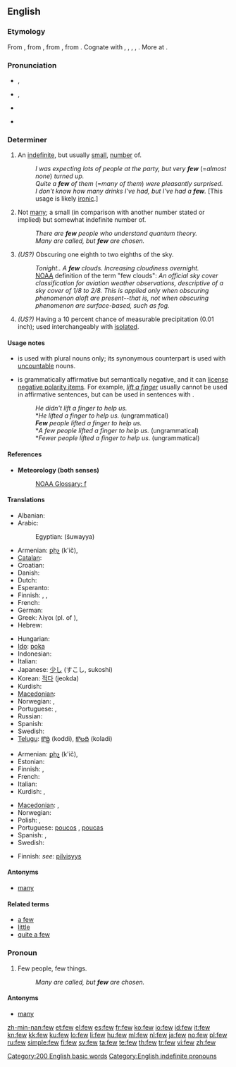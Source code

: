 {{also|Few}}
==English==

{{rank|face|tell|because|177|few|whom|love|far}}

===Etymology===
{{rfscript|Gothic}} 
From {{etyl|enm}} {{term|fewe||few|lang=enm}}, from {{etyl|ang}} {{term|feaw|fēawa, fēawe, fēa|few|lang=ang}}, from {{proto|Germanic|fawaz, fawa-|few|lang=en}}, from {{proto|Indo-European|paw-|few, small|lang=en}}. Cognate with {{etyl|osx|-}} {{term|fa|fā|few|lang=osx}}, {{etyl|goh|-}} {{term|fo|fao, fō|few, little|lang=goh}}, {{etyl|non|-}} {{term|fár|fār|few|lang=non|tr={{etyl|da|-}} {{term|få|lang=da}}}}, {{etyl|got|-}} {{term|||tr=fawai|few|lang=got}}, {{etyl|la|-}} {{term|paucus||few|lang=la}}. More at {{l|en|poor}}.

===Pronunciation===
* {{a|UK}} {{IPA|/fjuː/}}, {{SAMPA|/fju:/}}
* {{a|US}} {{IPA|/fju/}}, {{SAMPA|/fju/}}
* {{audio|en-us-few.ogg|Audio (US)}}
* {{audio|En-uk-few.ogg|Audio (UK)}}
*: {{rhymes|uː}}

===Determiner===
{{infl|en|determiner|comparative|fewer|superlative|fewest}}

# {{context|preceded by another determiner}} An [[indefinite]], but usually [[small]], [[number]] of.
#: ''I was expecting lots of people at the party, but very '''few''''' (=''almost none'') ''turned up.''
#: ''Quite a '''few''' of them'' (=''many of them'') ''were pleasantly surprised.''
#: ''I don't know how many drinks I've had, but I've had a '''few'''.'' [This usage is likely [[ironic]].]
# {{context|used alone}} Not [[many]]; a small (in comparison with another number stated or implied) but somewhat indefinite number of.
#: ''There are '''few''' people who understand quantum theory.''
#: ''Many are called, but '''few''' are chosen.''
# {{meteorology|of clouds}} ''(US?)'' Obscuring one eighth to two eighths of the sky.
#: ''Tonight.. A '''few''' clouds. Increasing cloudiness overnight.''
#: [[NOAA]] definition of the term "few clouds": ''An official sky cover classification for aviation weather observations, descriptive of a sky cover of 1/8 to 2/8. This is applied only when obscuring phenomenon aloft are present--that is, not when obscuring phenomenon are surface-based, such as fog.''
# {{meteorology|of rainfall with regard to a location}} ''(US?)'' Having a 10 percent chance of measurable precipitation (0.01 inch); used interchangeably with [[isolated]].

====Usage notes====
* {{term||Few}} is used with plural nouns only; its synonymous counterpart {{term|little}} is used with [[Appendix:Glossary#uncountable|uncountable]] nouns.
* {{term||Few}} is grammatically affirmative but semantically negative, and it can [[license]] [[negative polarity item]]s. For example, ''[[lift a finger]]'' usually cannot be used in affirmative sentences, but can be used in sentences with {{term||few}}.
*: ''He didn't lift a finger to help us.''
*: *''He lifted a finger to help us.'' (ungrammatical)
*: '''''Few''' people lifted a finger to help us.''
*: *''A few people lifted a finger to help us.'' (ungrammatical)
*: *''Fewer people lifted a finger to help us.'' (ungrammatical)

====References====
* '''Meteorology (both senses)'''
*: [http://www.nws.noaa.gov/glossary/index.php?letter=f NOAA Glossary: f]

====Translations====
{{trans-top|indefinite, usually small number}}
* Albanian: {{t-|sq|pak|xs=Albanian}}
* Arabic:
*: Egyptian: {{Arab|[[شوية]]}} (šuwayya)
* Armenian: [[քիչ]] (k'ič),  {{t-|hy|սակավ|tr=sakav}}
* [[Catalan]]: {{t|ca|poc}}
* Croatian: {{t+|hr|malo}}
* Danish: {{t+|da|få}}
* Dutch: {{t+|nl|weinig}}
* Esperanto: {{t-|eo|malmulta|xs=Esperanto}}
* Finnish: {{t+|fi|harva}}, {{t+|fi|vähän}}, {{t+|fi|muutama}}
* French: {{t+|fr|peu}}
* German: {{t+|de|wenig}}
* Greek: λίγοι (pl. of {{t+|el|λίγος}}), {{t+|el|μερικοί}}
* Hebrew: {{t|he|אחדים|m|p|alt=אֲחָדִים|tr=achadím}}
{{trans-mid}}
* Hungarian: {{t+|hu|kevés}}
* [[Ido]]: [[poka]]
* Indonesian: {{t+|id|sedikit|xs=Indonesian}}
* Italian: {{t+|it|poco}}
* Japanese: [[少し]] (すこし, sukoshi)
* Korean: [[적다]] (jeokda)
* Kurdish: {{t+|ku|که‌م|sc=ku-Arab}}
* [[Macedonian]]: {{t+|mk|малку|tr=málku}}
* Norwegian: {{t+|no|få}}, {{t+|no|noen}}
* Portuguese: {{t+|pt|poucos|m}}, {{t|pt|poucas|f}}
* Russian: {{t+|ru|немногий|tr=nemnogij}}
* Spanish: {{t+|es|poco}}
* Swedish: {{t+|sv|få}}
* [[Telugu]]: [[కొద్ది]] (koddi), [[కొలది]] (koladi)
{{trans-bottom}}

{{trans-top|small number}}
* Armenian: [[քիչ]] (k'ič),  {{t-|hy|սակավ|tr=sakav}}
* Estonian: {{t+|et|vähe}}
* Finnish: {{t+|fi|vähän}}, {{t+|fi|muutama}}
* French: {{t+|fr|peu}}
* Italian: {{t+|it|pochi}}
* Kurdish: {{ku-Arab|[[که‌م]]}}, {{ku-Arab|[[که‌مێ]]}}
{{trans-mid}}
* [[Macedonian]]: {{t+|mk|малку|tr=málku}},  {{t|mk|малкумина|tr=malkúmina}}
* Norwegian: {{t+|no|få}}
* Polish: {{t+|pl|kilka}}, {{t|pl|parę}}
* Portuguese: [[poucos]] {{m}}, [[poucas]] {{f}}
* Spanish: {{t+|es|pocos|m}}, {{t-|es|pocas|f}}
* Swedish: {{t|sv|fåtal|n}}
{{trans-bottom}}

{{trans-top|meteorology: obscuring 1-2 eighths of the sky}}
* Finnish: ''see:'' [[pilvisyys#Usage notes|pilvisyys]]
{{trans-mid}}
{{trans-bottom}}

====Antonyms====
* [[many]]

====Related terms====
* [[a few]]
* [[little]]
* [[quite a few]]

===Pronoun===
{{en-pronoun}}

# Few people, few things.
#: ''Many are called, but '''few''' are chosen.''

====Antonyms====
* [[many]]

[[Category:200 English basic words]]
[[Category:English indefinite pronouns]]

[[zh-min-nan:few]]
[[et:few]]
[[el:few]]
[[es:few]]
[[fr:few]]
[[ko:few]]
[[io:few]]
[[id:few]]
[[it:few]]
[[kn:few]]
[[kk:few]]
[[ku:few]]
[[lo:few]]
[[li:few]]
[[hu:few]]
[[ml:few]]
[[nl:few]]
[[ja:few]]
[[no:few]]
[[pl:few]]
[[ru:few]]
[[simple:few]]
[[fi:few]]
[[sv:few]]
[[ta:few]]
[[te:few]]
[[th:few]]
[[tr:few]]
[[vi:few]]
[[zh:few]]